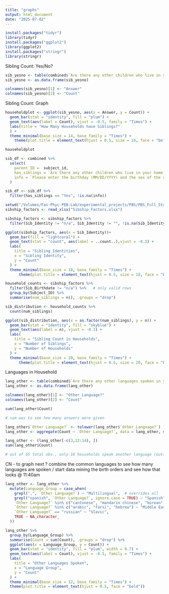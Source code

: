 ```yaml
---
title: "graphs"
output: html_document
date: "2025-07-02"
---
```

```r
install.packages("tidyr")
library(tidyr)
install.packages("ggplot2")
library(ggplot2)
install.packages("stringr")
library(stringr)
```   

Sibling Count: Yes/No?
```r
sib_yesno <- table(combined$`Are there any other children who live in your home?`)
sib_yesno <- as.data.frame(sib_yesno)

colnames(sib_yesno)[1] <- "Answer"
colnames(sib_yesno)[2] <- "Count"
```
Sibling Count: Graph
```r
householdplot <- ggplot(sib_yesno, aes(x = Answer, y = Count)) + 
  geom_bar(stat = "identity", fill = "plum") +
  geom_text(aes(label = Count), vjust = -0.5, family = "Times") +
  labs(title = "How Many Households have Siblings?"
  ) + 
  theme_minimal(base_size = 14, base_family = "Times") +
    theme(plot.title = element_text(hjust = 0.5, size = 16, face = "bold")) 

householdplot
```
```r
sib_df <- combined %>%
  select(
    parent_ID =  subject_id,
    has_siblings = `Are there any other children who live in your home?`, 
    info = `Please enter the birthday (MM/DD/YYYY) and the sex of the children:`
  )

sib_df <- sib_df %>%
  filter(has_siblings == "Yes", !is.na(info))
```
```r
setwd("/Volumes/Fas-Phyc-PEB-Lab/experimental_projects/PBS/PBS_Full_Study/CN_Working_Folder/R/Survey")
sibship_factors <- read_xlsx("Sibship_Factors.xlsx")

sibship_factors <- sibship_factors %>%
  filter(Sib_Identity != "n/a", Sib_Identity != "", !is.na(Sib_Identity))

ggplot(sibship_factors, aes(x = Sib_Identity))+
  geom_bar(fill = "lightcoral") +
  geom_text(stat = "count", aes(label = ..count..),vjust = -0.3) +
  labs(
    title = "Sibling Identities",
    x = "Sibling Identity",
    y = "Count"
  ) +
  theme_minimal(base_size = 18, base_family = "Times") + 
      theme(plot.title = element_text(hjust = 0.5, size = 18, face = "bold")) 
```

```r
household_counts <- sibship_factors %>%
  filter(Sib_Birthdate != "n/a") %>%   # only valid rows
  group_by(Subject_ID) %>%
  summarise(num_siblings = n(), .groups = "drop")

sib_distribution <- household_counts %>%
  count(num_siblings)

ggplot(sib_distribution, aes(x = as.factor(num_siblings), y = n)) +
  geom_bar(stat = "identity", fill = "skyblue") +
  geom_text(aes(label = n), vjust = -0.3) +
  labs(
    title = "Sibling Count in Households",
    x = "Number of Siblings",
    y = "Number of Households"
  ) +
  theme_minimal(base_size = 20, base_family = "Times") + 
      theme(plot.title = element_text(hjust = 0.5, size = 20, face = "bold")) 
```

Languages in Household
```r
lang_other <- table(combined$`Are there any other languages spoken in your home?`)
lang_other <- as.data.frame(lang_other)

colnames(lang_other)[1] <- "Other Language?"
colnames(lang_other)[2] <- "Count"

sum(lang_other$Count)

# sum was to see how many answers were given
```

```r
lang_other$`Other Language?` <- tolower(lang_other$`Other Language?`)
lang_other <- aggregate(Count ~ `Other Language?`, data = lang_other, sum)

lang_other <- (lang_other[-c(3,12:14), ])
sum(lang_other$Count)

# out of 65 total obs., only 18 households speak another language (outside of English) (after cleaning and removing English/No answers)
```

CN - to graph next ? combine the common languages to see how many languages are spoken / start data mining the birth orders and see how that looks @ 11:40am 
```r
lang_other <- lang_other %>%
  mutate(Language_Group = case_when(
    grepl(",", `Other Language?`) ~ "Multilingual",  # overrides all
    grepl("spanish", `Other Language?`, ignore.case = TRUE) ~ "Spanish",
    `Other Language?` %in% c("cantonese", "mandarin chinese", "korean", "malyalam", "urdu") ~ "Asian",
    `Other Language?` %in% c("arabic", "farsi", "hebrew") ~ "Middle Eastern",
    `Other Language?` == "russian" ~ "Slavic",
    TRUE ~ NA_character_
  ))

lang_other %>%
  group_by(Language_Group) %>%
  summarise(Count = sum(Count), .groups = "drop") %>%
  ggplot(aes(x = Language_Group, y = Count)) +
  geom_bar(stat = "identity", fill = "plum", width = 0.7) +
  geom_text(aes(label = Count), vjust = -0.5, family = "Times") +
  labs(
    title = "Other Languages Spoken",
    x = "Language Group",
    y = "Count"
  ) +
  theme_minimal(base_size = 12, base_family = "Times") +
  theme(plot.title = element_text(hjust = 0.5, face = "bold")) 
```


